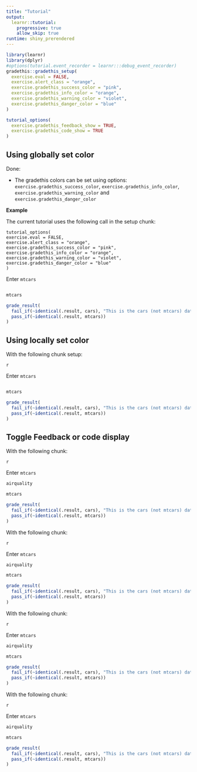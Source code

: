```yaml
---
title: "Tutorial"
output: 
  learnr::tutorial:
    progressive: true
    allow_skip: true
runtime: shiny_prerendered
---
```


```r
library(learnr)
library(dplyr)
#options(tutorial.event_recorder = learnr:::debug_event_recorder)
gradethis::gradethis_setup(
  exercise.eval = FALSE,
  exercise.alert_class = "orange",
  exercise.gradethis_success_color = "pink",
  exercise.gradethis_info_color = "orange",
  exercise.gradethis_warning_color = "violet",
  exercise.gradethis_danger_color = "blue"
)

tutorial_options(
  exercise.gradethis_feedback_show = TRUE,
  exercise.gradethis_code_show = TRUE
)

```

## Using globally set color

Done: 

+ The gradethis colors can be set using options: `exercise.gradethis_success_color`, `exercise.gradethis_info_color`, `exercise.gradethis_warning_color` and `exercise.gradethis_danger_color`

__Example__

The current tutorial uses the following call in the setup chunk:

```
tutorial_options(
exercise.eval = FALSE,
exercise.alert_class = "orange",
exercise.gradethis_success_color = "pink",
exercise.gradethis_info_color = "orange",
exercise.gradethis_warning_color = "violet",
exercise.gradethis_danger_color = "blue"
)
```

Enter `mtcars`

```r

```

```r
mtcars
```


```r
grade_result(
  fail_if(~identical(.result, cars), "This is the cars (not mtcars) dataset."),
  pass_if(~identical(.result, mtcars))
)
```

## Using locally set color

With the following chunk setup: 

```
{r mtcars2 exercise.gradethis_success_color = "red", ,exercise.gradethis_info_color = "violet", exercise.gradethis_warning_color = "blue", exercise.gradethis_danger_color = "green"}
```

Enter `mtcars`

```r

```

```r
mtcars
```


```r
grade_result(
  fail_if(~identical(.result, cars), "This is the cars (not mtcars) dataset."),
  pass_if(~identical(.result, mtcars))
)
```

## Toggle Feedback or code display

With the following chunk: 

```
{r mtcars3, exercise.gradethis_feedback_show = TRUE, exercise.gradethis_code_show = TRUE}
```

Enter `mtcars`

```r
airquality
```

```r
mtcars
```


```r
grade_result(
  fail_if(~identical(.result, cars), "This is the cars (not mtcars) dataset."),
  pass_if(~identical(.result, mtcars))
)
```

With the following chunk: 

```
{r mtcars4, exercise.gradethis_feedback_show = TRUE, exercise.gradethis_code_show = FALSE}
```

Enter `mtcars`

```r
airquality
```

```r
mtcars
```


```r
grade_result(
  fail_if(~identical(.result, cars), "This is the cars (not mtcars) dataset."),
  pass_if(~identical(.result, mtcars))
)
```

With the following chunk: 

```
{r mtcars5, exercise.gradethis_feedback_show = FALSE, exercise.gradethis_code_show = TRUE}
```

Enter `mtcars`

```r
airquality
```

```r
mtcars
```


```r
grade_result(
  fail_if(~identical(.result, cars), "This is the cars (not mtcars) dataset."),
  pass_if(~identical(.result, mtcars))
)
```

With the following chunk: 

```
{r mtcars6, exercise.gradethis_feedback_show = FALSE, exercise.gradethis_code_show = FALSE}
```

Enter `mtcars`

```r
airquality
```

```r
mtcars
```


```r
grade_result(
  fail_if(~identical(.result, cars), "This is the cars (not mtcars) dataset."),
  pass_if(~identical(.result, mtcars))
)
```

